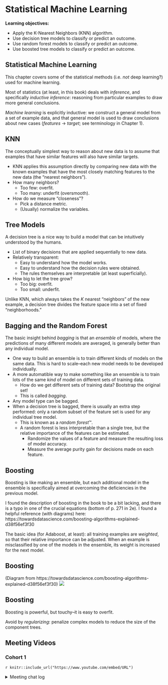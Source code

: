 # Statistical Machine Learning

**Learning objectives:**

- Apply the K-Nearest Neighbors (KNN) algorithm.
- Use decision tree models to classify or predict an outcome.
- Use random forest models to classify or predict an outcome.
- Use boosted tree models to classify or predict an outcome.

## Statistical Machine Learning {.unnumbered}

This chapter covers some of the statistical methods (i.e. *not* deep learning?)
used for machine learning.

Most of statistics (at least, in this book) deals with *inference*, and
specifically *inductive inference*: reasoning from particular examples to draw
more general conclusions.

*Machine learning* is explicitly inductive: we construct a general model from a
set of example data, and that general model is used to draw conclusions about
new cases (*features* -> *target*; see terminology in Chapter 1).

## KNN

The conceptually simplest way to reason about new data is to assume that
examples that have similar features will also have similar targets.

- KNN applies this assumption directly by comparing new data with the known
examples that have the most closely matching features to the new data (the
"nearest neighbors").
- How many neighbors?
  - Too few: overfit.
  - Too many: underfit (oversmooth).
- How do we measure "closeness"?
  - Pick a distance metric.
  - (Usually) normalize the variables.


## Tree Models

A decision tree is a nice way to build a model that can be intuitively
understood by the humans.

- List of binary decisions that are applied sequentially to new data.
- Relatively transparent:
  - Easy to understand how the model works.
  - Easy to understand how the decision rules were obtained.
  - The rules themselves are interpretable (at least superficially).
- How big to let the tree grow?
  - Too big: overfit.
  - Too small: underfit.
 
Unlike KNN, which always takes the *K* nearest "neighbors" of the new example, a
decision tree divides the feature space into a set of fixed "neighborhoods."



## Bagging and the Random Forest

The basic insight behind *bagging* is that an *ensemble* of models, where the
predictions of many different models are averaged, is generally better than any
individual model.

- One way to build an ensemble is to train different kinds of models on the same
data. This is hard to scale--each new model needs to be developed individually.
- A more automatible way to make something like an ensemble is to train lots of
the same *kind* of model on different sets of training data. 
  - How do we get different sets of training data? Bootstrap the original set!
  - This is called *bagging*.
- Any model type can be bagged.
- When a decision tree is bagged, there is usually an extra step performed: only
a random subset of the feature set is used for any individual tree model.
  - This is known as a *random forest*™.
  - A random forest is less interpretable than a single tree, but the relative
  importance of the features can be estimated.
    - Randomize the values of a feature and measure the resulting loss of model
    accuracy. 
    - Measure the average purity gain for decisions made on each feature.
 


## Boosting

Boosting is like making an ensemble, but each additional model in the ensemble
is specifically aimed at overcoming the deficiencies in the previous model.

I found the description of boosting in the book to be a bit lacking, and there
is a typo in one of the crucial equations (bottom of p. 271 in 2e). I found a 
helpful reference (with diagrams) here:
https://towardsdatascience.com/boosting-algorithms-explained-d38f56ef3f30

The basic idea (for Adaboost, at least): all training examples are *weighted*,
so that their relative importance can be adjusted. When an example is
misclassified by one of the models in the ensemble, its weight is increased for
the next model.

## Boosting {.unnumbered}

(Diagram from https://towardsdatascience.com/boosting-algorithms-explained-d38f56ef3f30)
![](images/boosting.png)

## Boosting {.unnumbered}

Boosting is powerful, but touchy--it is easy to overfit.

Avoid by *regularizing*: penalize complex models to reduce the size of the
component trees.

## Meeting Videos

### Cohort 1

`r knitr::include_url("https://www.youtube.com/embed/URL")`

<details>
<summary> Meeting chat log </summary>

```
CHAT LOG
```
</details>
